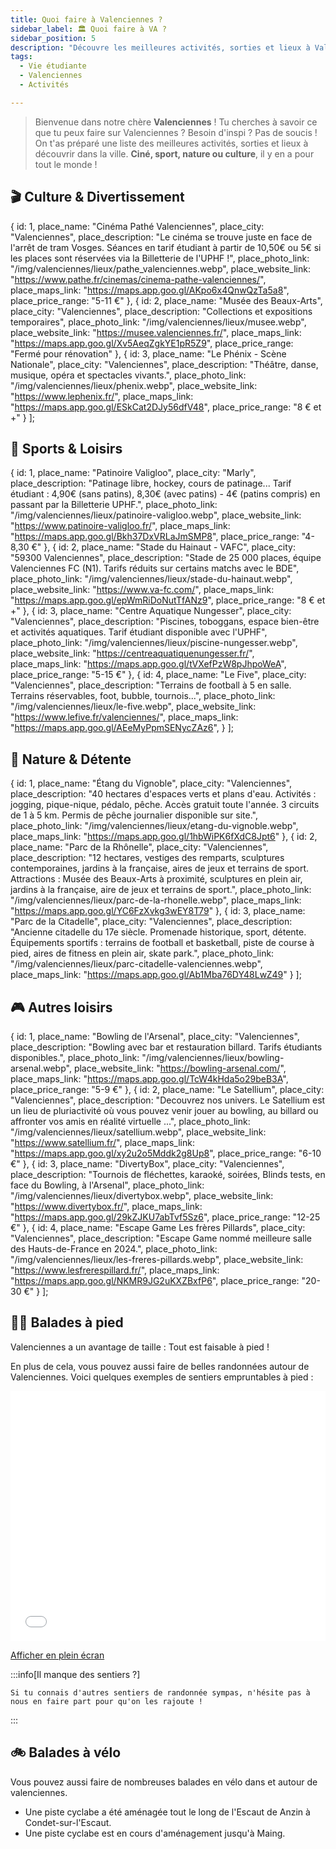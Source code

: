 ```yaml
---
title: Quoi faire à Valenciennes ?
sidebar_label: 🏛️ Quoi faire à VA ?
sidebar_position: 5
description: "Découvre les meilleures activités, sorties et lieux à Valenciennes : culture, sport, nature et plus encore !"
tags:
  - Vie étudiante
  - Valenciennes
  - Activités

---
```


> Bienvenue dans notre chère **Valenciennes** ! Tu cherches à savoir ce que tu peux faire sur Valenciennes ? Besoin d'inspi ? Pas de soucis ! On t'as préparé une liste des meilleures activités, sorties et lieux à découvrir dans la ville. **Ciné, sport, nature ou culture**, il y en a pour tout le monde !


## 🎬 Culture & Divertissement


  {
    id: 1,
    place_name: "Cinéma Pathé Valenciennes",
    place_city: "Valenciennes",
    place_description: "Le cinéma se trouve juste en face de l'arrêt de tram Vosges. Séances en tarif étudiant à partir de 10,50€ ou 5€ si les places sont réservées via la Billetterie de l'UPHF !",
    place_photo_link: "/img/valenciennes/lieux/pathe_valenciennes.webp",
    place_website_link: "https://www.pathe.fr/cinemas/cinema-pathe-valenciennes/",
    place_maps_link: "https://maps.app.goo.gl/AKpo6x4QnwQzTa5a8",
    place_price_range: "5-11 €"
  },
  {
    id: 2,
    place_name: "Musée des Beaux-Arts",
    place_city: "Valenciennes",
    place_description: "Collections et expositions temporaires",
    place_photo_link: "/img/valenciennes/lieux/musee.webp",
    place_website_link: "https://musee.valenciennes.fr/",
    place_maps_link: "https://maps.app.goo.gl/Xv5AeqZgkYE1pR5Z9",
    place_price_range: "Fermé pour rénovation"
  },
  {
    id: 3,
    place_name: "Le Phénix - Scène Nationale",
    place_city: "Valenciennes",
    place_description: "Théâtre, danse, musique, opéra et spectacles vivants.",
    place_photo_link: "/img/valenciennes/lieux/phenix.webp",
    place_website_link: "https://www.lephenix.fr/",
    place_maps_link: "https://maps.app.goo.gl/ESkCat2DJy56dfV48",
    place_price_range: "8 € et +"
  }
];

<PlaceCardGrid places={cultureEntertainmentPlaces} />



## 🏒 Sports & Loisirs

  {
    id: 1,
    place_name: "Patinoire Valigloo",
    place_city: "Marly",
    place_description: "Patinage libre, hockey, cours de patinage... Tarif étudiant : 4,90€ (sans patins), 8,30€ (avec patins) - 4€ (patins compris) en passant par la Billetterie UPHF.",
    place_photo_link: "/img/valenciennes/lieux/patinoire-valigloo.webp",
    place_website_link: "https://www.patinoire-valigloo.fr/",
    place_maps_link: "https://maps.app.goo.gl/Bkh37DxVRLaJmSMP8",
    place_price_range: "4-8,30 €"
  },
  {
    id: 2,
    place_name: "Stade du Hainaut - VAFC",
    place_city: "59300 Valenciennes",
    place_description: "Stade de 25 000 places, équipe Valenciennes FC (N1). Tarifs réduits sur certains matchs avec le BDE",
    place_photo_link: "/img/valenciennes/lieux/stade-du-hainaut.webp",
    place_website_link: "https://www.va-fc.com/",
    place_maps_link: "https://maps.app.goo.gl/epWmRiDoNutTfANz9",
    place_price_range: "8 € et +"
  },
  {
    id: 3,
    place_name: "Centre Aquatique Nungesser",
    place_city: "Valenciennes",
    place_description: "Piscines, toboggans, espace bien-être et activités aquatiques. Tarif étudiant disponible avec l'UPHF",
    place_photo_link: "/img/valenciennes/lieux/piscine-nungesser.webp",
    place_website_link: "https://centreaquatiquenungesser.fr/",
    place_maps_link: "https://maps.app.goo.gl/tVXefPzW8pJhpoWeA",
    place_price_range: "5-15 €"
  },
  {
    id: 4,
    place_name: "Le Five",
    place_city: "Valenciennes",
    place_description: "Terrains de football à 5 en salle. Terrains réservables, foot, bubble, tournois...",
    place_photo_link: "/img/valenciennes/lieux/le-five.webp",
    place_website_link: "https://www.lefive.fr/valenciennes/",
    place_maps_link: "https://maps.app.goo.gl/AEeMyPpmSENycZAz6",
  }
];

<PlaceCardGrid places={sportsPlaces} />

## 🌳 Nature & Détente

  {
    id: 1,
    place_name: "Étang du Vignoble",
    place_city: "Valenciennes",
    place_description: "40 hectares d'espaces verts et plans d'eau. Activités : jogging, pique-nique, pédalo, pêche. Accès gratuit toute l'année. 3 circuits de 1 à 5 km. Permis de pêche journalier disponible sur site.",
    place_photo_link: "/img/valenciennes/lieux/etang-du-vignoble.webp",
    place_maps_link: "https://maps.app.goo.gl/1hbWiPK6fXdC8Jpt6"
  },
  {
    id: 2,
    place_name: "Parc de la Rhônelle",
    place_city: "Valenciennes",
    place_description: "12 hectares, vestiges des remparts, sculptures contemporaines, jardins à la française, aires de jeux et terrains de sport. Attractions : Musée des Beaux-Arts à proximité, sculptures en plein air, jardins à la française, aire de jeux et terrains de sport.",
    place_photo_link: "/img/valenciennes/lieux/parc-de-la-rhonelle.webp",
    place_maps_link: "https://maps.app.goo.gl/YC6FzXvkg3wEY8T79"
  },
  {
    id: 3,
    place_name: "Parc de la Citadelle",
    place_city: "Valenciennes",
    place_description: "Ancienne citadelle du 17e siècle. Promenade historique, sport, détente. Équipements sportifs : terrains de football et basketball, piste de course à pied, aires de fitness en plein air, skate park.",
    place_photo_link: "/img/valenciennes/lieux/parc-citadelle-valenciennes.webp",
    place_maps_link: "https://maps.app.goo.gl/Ab1Mba76DY48LwZ49"
  }
];

<PlaceCardGrid places={naturePlaces} />

## 🎮 Autres loisirs

  {
    id: 1,
    place_name: "Bowling de l'Arsenal",
    place_city: "Valenciennes",
    place_description: "Bowling avec bar et restauration  billard. Tarifs étudiants disponibles.",
    place_photo_link: "/img/valenciennes/lieux/bowling-arsenal.webp",
    place_website_link: "https://bowling-arsenal.com/",
    place_maps_link: "https://maps.app.goo.gl/TcW4kHda5o29beB3A",
    place_price_range: "5-9 €"
  },
  {
    id: 2,
    place_name: "Le Satellium",
    place_city: "Valenciennes",
    place_description: "Decouvrez nos univers. Le Satellium est un lieu de pluriactivité où vous pouvez venir jouer au bowling, au billard ou affronter vos amis en réalité virtuelle ...",
    place_photo_link: "/img/valenciennes/lieux/satellium.webp",
    place_website_link: "https://www.satellium.fr/",
    place_maps_link: "https://maps.app.goo.gl/xy2u2o5Mddk2g8Up8",
    place_price_range: "6-10 €"
  },
  {
    id: 3,
    place_name: "DivertyBox",
    place_city: "Valenciennes",
    place_description: "Tournois de fléchettes, karaoké, soirées, Blinds tests, en face du Bowling, à l'Arsenal",
    place_photo_link: "/img/valenciennes/lieux/divertybox.webp",
    place_website_link: "https://www.divertybox.fr/",
    place_maps_link: "https://maps.app.goo.gl/29kZJKU7abTvf5Sz6",
    place_price_range: "12-25 €"
  },
  {
    id: 4,
    place_name: "Escape Game Les frères Pillards",
    place_city: "Valenciennes",
    place_description: "Escape Game nommé meilleure salle des Hauts-de-France en 2024.",
    place_photo_link: "/img/valenciennes/lieux/les-freres-pillards.webp",
    place_website_link: "https://www.lesfrerespillard.fr/",
    place_maps_link: "https://maps.app.goo.gl/NKMR9JG2uKXZBxfP6",
    place_price_range: "20-30 €"
  }
];

<PlaceCardGrid places={otherLeisurePlaces} />

## 🚶‍➡️ Balades à pied

Valenciennes a un avantage de taille : Tout est faisable à pied !

En plus de cela, vous pouvez aussi faire de belles randonnées autour de Valenciennes. Voici quelques exemples de sentiers empruntables à pied :

<iframe width="100%" height="400px" frameborder="0" allowfullscreen allow="geolocation" src="//umap.openstreetmap.fr/en/map/sentiers-de-randonnees-autour-de-valenciennes_1245716?scaleControl=false&miniMap=false&scrollWheelZoom=true&zoomControl=true&editMode=disabled&moreControl=false&searchControl=null&tilelayersControl=null&embedControl=false&datalayersControl=true&onLoadPanel=none&captionBar=false&captionMenus=true&fullscreenControl=false#12/50.2973/3.5263"></iframe><p><a href="//umap.openstreetmap.fr/en/map/sentiers-de-randonnees-autour-de-valenciennes_1245716?scaleControl=false&miniMap=false&scrollWheelZoom=true&zoomControl=true&editMode=disabled&moreControl=false&searchControl=null&tilelayersControl=null&embedControl=false&datalayersControl=true&onLoadPanel=none&captionBar=false&captionMenus=true&fullscreenControl=false#12/50.2973/3.5263">Afficher en plein écran</a></p>

:::info[Il manque des sentiers ?]

    Si tu connais d'autres sentiers de randonnée sympas, n'hésite pas à nous en faire part pour qu'on les rajoute !
:::



## 🚲 Balades à vélo

Vous pouvez aussi faire de nombreuses balades en vélo dans et autour de valenciennes.

- Une piste cyclabe a été aménagée tout le long de l'Escaut de Anzin à Condet-sur-l'Escaut.
- Une piste cyclabe est en cours d'aménagement jusqu'à Maing.